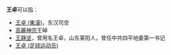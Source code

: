 '''王卓'''可以指：
* [[王卓_(東漢)|王卓 (東漢)]]，东汉司空
* [[高麗神宗|高麗神宗]]王晫
* [[王静坚|王静坚]]，曾用名王卓，山东莱阳人，曾任中共四平地委第一书记
* [[王卓_(足球运动员)|王卓 (足球运动员)]]
{{Disambig|cat=二字王姓人名消歧义|zhuo}}